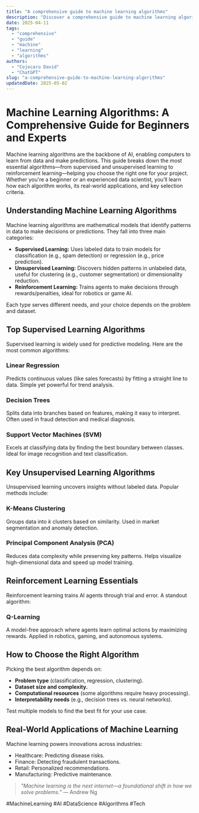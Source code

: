 ```yaml
---
title: "A comprehensive guide to machine learning algorithms"
description: "Discover a comprehensive guide to machine learning algorithms with this in-depth guide, providing actionable insights and practical tips to boost your knowledge and results."
date: 2025-04-11
tags:
  - "comprehensive"
  - "guide"
  - "machine"
  - "learning"
  - "algorithms"
authors:
  - "Cojocaru David"
  - "ChatGPT"
slug: "a-comprehensive-guide-to-machine-learning-algorithms"
updatedDate: 2025-05-02
---
```


# Machine Learning Algorithms: A Comprehensive Guide for Beginners and Experts  

Machine learning algorithms are the backbone of AI, enabling computers to learn from data and make predictions. This guide breaks down the most essential algorithms—from supervised and unsupervised learning to reinforcement learning—helping you choose the right one for your project. Whether you're a beginner or an experienced data scientist, you’ll learn how each algorithm works, its real-world applications, and key selection criteria.  

## Understanding Machine Learning Algorithms  

Machine learning algorithms are mathematical models that identify patterns in data to make decisions or predictions. They fall into three main categories:  

- **Supervised Learning:** Uses labeled data to train models for classification (e.g., spam detection) or regression (e.g., price prediction).  
- **Unsupervised Learning:** Discovers hidden patterns in unlabeled data, useful for clustering (e.g., customer segmentation) or dimensionality reduction.  
- **Reinforcement Learning:** Trains agents to make decisions through rewards/penalties, ideal for robotics or game AI.  

Each type serves different needs, and your choice depends on the problem and dataset.  

## Top Supervised Learning Algorithms  

Supervised learning is widely used for predictive modeling. Here are the most common algorithms:  

### Linear Regression  
Predicts continuous values (like sales forecasts) by fitting a straight line to data. Simple yet powerful for trend analysis.  

### Decision Trees  
Splits data into branches based on features, making it easy to interpret. Often used in fraud detection and medical diagnosis.  

### Support Vector Machines (SVM)  
Excels at classifying data by finding the best boundary between classes. Ideal for image recognition and text classification.  

## Key Unsupervised Learning Algorithms  

Unsupervised learning uncovers insights without labeled data. Popular methods include:  

### K-Means Clustering  
Groups data into *k* clusters based on similarity. Used in market segmentation and anomaly detection.  

### Principal Component Analysis (PCA)  
Reduces data complexity while preserving key patterns. Helps visualize high-dimensional data and speed up model training.  

## Reinforcement Learning Essentials  

Reinforcement learning trains AI agents through trial and error. A standout algorithm:  

### Q-Learning  
A model-free approach where agents learn optimal actions by maximizing rewards. Applied in robotics, gaming, and autonomous systems.  

## How to Choose the Right Algorithm  

Picking the best algorithm depends on:  
- **Problem type** (classification, regression, clustering).  
- **Dataset size and complexity.**  
- **Computational resources** (some algorithms require heavy processing).  
- **Interpretability needs** (e.g., decision trees vs. neural networks).  

Test multiple models to find the best fit for your use case.  

## Real-World Applications of Machine Learning  

Machine learning powers innovations across industries:  
- Healthcare: Predicting disease risks.  
- Finance: Detecting fraudulent transactions.  
- Retail: Personalized recommendations.  
- Manufacturing: Predictive maintenance.  

> _"Machine learning is the next internet—a foundational shift in how we solve problems."_ — Andrew Ng  

#MachineLearning #AI #DataScience #Algorithms #Tech